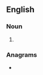 ==English==

===Noun===
{{head|en|noun plural form}}

# {{plural of|pya|lang=en}}

===Anagrams===
* {{anagrams|en|a=apsy|APYs|AsPy|Pays|aspy|pays|spay|yaps}}